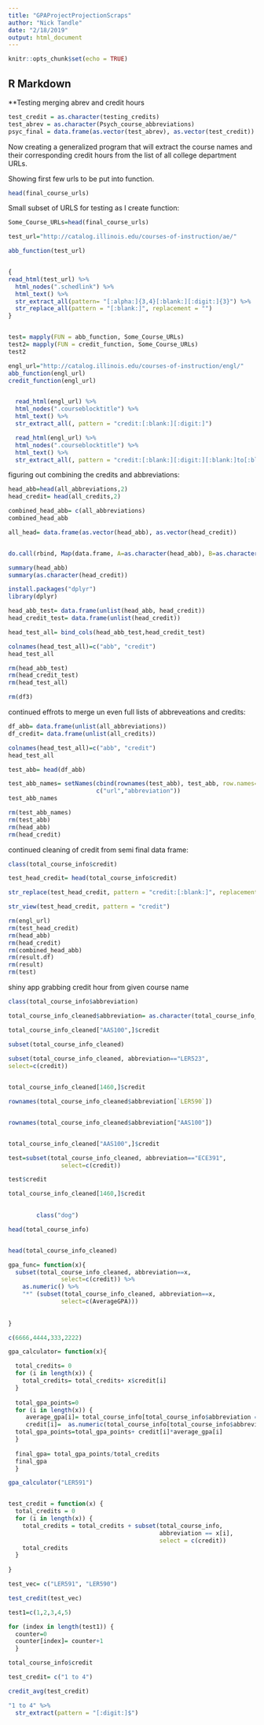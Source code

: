 ```yaml
---
title: "GPAProjectProjectionScraps"
author: "Nick Tandle"
date: "2/18/2019"
output: html_document
---
```


```r
knitr::opts_chunk$set(echo = TRUE)
```

## R Markdown

**Testing merging abrev and credit hours
```r
test_credit = as.character(testing_credits)
test_abrev = as.character(Psych_course_abbreviations)
psyc_final = data.frame(as.vector(test_abrev), as.vector(test_credit))

```



Now creating a generalized program that will extract the course names and their corresponding credit hours from the list of all college department URLs.

Showing first few urls to be put into function.
```r
head(final_course_urls)

```

Small subset of URLS for testing as I create function:
```r
Some_Course_URLs=head(final_course_urls)

```


```r
test_url="http://catalog.illinois.edu/courses-of-instruction/ae/"

abb_function(test_url)


{
read_html(test_url) %>%
  html_nodes(".schedlink") %>%
  html_text() %>%
  str_extract_all(pattern= "[:alpha:]{3,4}[:blank:][:digit:]{3}") %>%
  str_replace_all(pattern = "[:blank:]", replacement = "")
}


test= mapply(FUN = abb_function, Some_Course_URLs)
test2= mapply(FUN = credit_function, Some_Course_URLs)
test2

engl_url="http://catalog.illinois.edu/courses-of-instruction/engl/"
abb_function(engl_url)
credit_function(engl_url)


  read_html(engl_url) %>%
  html_nodes(".courseblocktitle") %>%
  html_text() %>%
  str_extract_all(, pattern = "credit:[:blank:][:digit:]")
```


```r
  read_html(engl_url) %>%
  html_nodes(".courseblocktitle") %>%
  html_text() %>%
  str_extract_all(, pattern = "credit:[:blank:][:digit:][:blank:]to[:blank:][:digit:]|credit:[:blank:][:digit:]")
```



figuring out combining the credits and abbreviations:
```r
head_abb=head(all_abbreviations,2)
head_credit= head(all_credits,2)

combined_head_abb= c(all_abbreviations)
combined_head_abb

all_head= data.frame(as.vector(head_abb), as.vector(head_credit))


do.call(rbind, Map(data.frame, A=as.character(head_abb), B=as.character(head_credit)))

summary(head_abb)
summary(as.character(head_credit))
```



```r
install.packages("dplyr")
library(dplyr)

head_abb_test= data.frame(unlist(head_abb, head_credit))
head_credit_test= data.frame(unlist(head_credit))

head_test_all= bind_cols(head_abb_test,head_credit_test)

colnames(head_test_all)=c("abb", "credit")
head_test_all
```


```r
rm(head_abb_test)
rm(head_credit_test)
rm(head_test_all)

rm(df3)
```



continued effrots to merge un even full lists of abbreveations and credits:
```r
df_abb= data.frame(unlist(all_abbreviations))
df_credit= data.frame(unlist(all_credits))

colnames(head_test_all)=c("abb", "credit")
head_test_all

test_abb= head(df_abb)
```

```r
test_abb_names= setNames(cbind(rownames(test_abb), test_abb, row.names= NULL),
                         c("url","abbreviation"))
test_abb_names
```

```r
rm(test_abb_names)
rm(test_abb)
rm(head_abb)
rm(head_credit)
```



continued cleaning of credit from semi final data frame:
```r
class(total_course_info$credit)

test_head_credit= head(total_course_info$credit)

str_replace(test_head_credit, pattern = "credit:[:blank:]", replacement = "")

str_view(test_head_credit, pattern = "credit")

```

```r
rm(engl_url)
rm(test_head_credit)
rm(head_abb)
rm(head_credit)
rm(combined_head_abb)
rm(result.df)
rm(result)
rm(test)
```



shiny app grabbing credit hour from given course name

```r

class(total_course_info$abbreviation)

total_course_info_cleaned$abbreviation= as.character(total_course_info_cleaned$abbreviation)

total_course_info_cleaned["AAS100",]$credit

subset(total_course_info_cleaned)
       
subset(total_course_info_cleaned, abbreviation=="LER523", 
select=c(credit))


total_course_info_cleaned[1460,]$credit

rownames(total_course_info_cleaned$abbreviation[`LER590`])


rownames(total_course_info_cleaned$abbreviation["AAS100"])


total_course_info_cleaned["AAS100",]$credit

```



```r
test=subset(total_course_info_cleaned, abbreviation=="ECE391", 
               select=c(credit))

test$credit        

total_course_info_cleaned[1460,]$credit

        
        class("dog")
```


```r
head(total_course_info)


head(total_course_info_cleaned)

gpa_func= function(x){
  subset(total_course_info_cleaned, abbreviation==x, 
               select=c(credit)) %>%
    as.numeric() %>%
    "*" (subset(total_course_info_cleaned, abbreviation==x, 
               select=c(AverageGPA)))
    
  
}

```


```r
c(6666,4444,333,2222)

gpa_calculator= function(x){

  total_credits= 0
  for (i in length(x)) {
    total_credits= total_credits+ x$credit[i]
  }
  
  total_gpa_points=0
  for (i in length(x)) {
     average_gpa[i]= total_course_info[total_course_info$abbreviation == x, ] %>% subset(, AverageGPA)
     credit[i]=  as.numeric(total_course_info[total_course_info$abbreviation == x, ] %>% subset(, credit))
  total_gpa_points=total_gpa_points+ credit[i]*average_gpa[i]
  } 
  
  final_gpa= total_gpa_points/total_credits
  final_gpa
  }

gpa_calculator("LER591")


test_credit = function(x) {
  total_credits = 0
  for (i in length(x)) {
    total_credits = total_credits + subset(total_course_info,
                                           abbreviation == x[i],
                                           select = c(credit))
    total_credits
  }
  
}

test_vec= c("LER591", "LER590")

test_credit(test_vec)

```


```r
test1=c(1,2,3,4,5)

for (index in length(test1)) {
  counter=0
  counter[index]= counter+1
  }

```

```r

total_course_info$credit

test_credit= c("1 to 4")

credit_avg(test_credit)


```

```r

"1 to 4" %>%
  str_extract(pattern = "[:digit:]$")
  



```





























